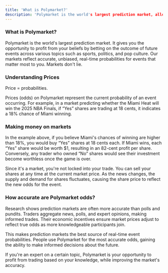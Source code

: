 ```yaml
---
title: 'What is Polymarket?'
description: 'Polymarket is the world's largest prediction market, allowing you to say informed and profit from your knowledge by betting on future events across various topics'
---
```


### What is Polymarket? 

Polymarket is the world's largest prediction market. It gives you the opportunity to profit from your beliefs by betting on the outcome of future events across various topics such as sports, politics, and pop culture. Our markets reflect accurate, unbiased, real-time probabilities for events that matter most to you. Markets don't lie. 

### Understanding Prices
Price = probabilities. 

Prices (odds) on Polymarket represent the current probability of an event occurring. For example, in a market predicting whether the Miami Heat will win the 2025 NBA Finals, if “Yes” shares are trading at 18 cents, it indicates a 18% chance of Miami winning.

### Making money on markets
In the example above, if you believe Miami's chances of winning are higher than 18%, you would buy “Yes” shares at 18 cents each. If Miami wins, each “Yes” share would be worth $1, resulting in an 82-cent profit per share. Conversely, any trader who owned “No” shares would see their investment become worthless once the game is over.

Since it's a market, you're not locked into your trade. You can sell your shares at any time at the current market price. As the news changes, the supply and demand for shares fluctuates, causing the share price to reflect the new odds for the event.

### How accurate are Polymarket odds?
Research shows prediction markets are often more accurate than polls and pundits. Traders aggregate news, polls, and expert opinions, making informed trades. Their economic incentives ensure market prices adjust to reflect true odds as more knowledgeable participants join.

This makes prediction markets the best source of real-time event probabilities. People use Polymarket for the most accurate odds, gaining the ability to make informed decisions about the future.

If you're an expert on a certain topic, Polymarket is your opportunity to profit from trading based on your knowledge, while improving the market's accuracy. 
